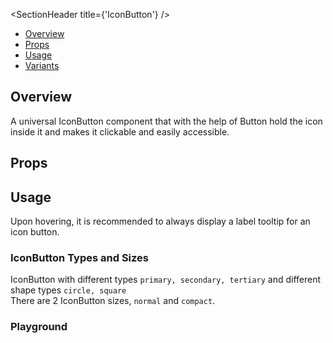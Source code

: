 
<Meta of={IconButtonStories} />

<SectionHeader title={'IconButton'} />

- [Overview](#overview)
- [Props](#props)
- [Usage](#usage)
- [Variants](#variants)

## Overview

A universal IconButton component that with the help of Button hold the icon inside it and makes
it clickable and easily accessible.

## Props

<ArgTypes of={IconButton} />

## Usage

<Tip>Upon hovering, it is recommended to always display a label tooltip for an icon button.</Tip>

<SubsectionHeader title="Variants" />

### IconButton Types and Sizes

IconButton with different types `primary, secondary, tertiary` and different shape types `circle, square` <br/>
There are 2 IconButton sizes, `normal` and `compact`.

<Canvas of={IconButtonStories.IconButtonTypes} />

### Playground

<Canvas of={IconButtonStories.IconButtonPlayground} />
